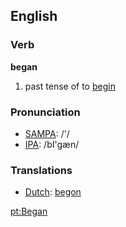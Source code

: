 ==English==

{{rank|since|use|used|252|began|thy|less|till}}

=== Verb ===
'''began'''
# past tense of to [[begin]]

=== Pronunciation ===
*[[w:SAMPA|SAMPA]]: /'/
*[[w:IPA|IPA]]: /bI'gæn/

=== Translations ===
*[[Dutch]]: [[begon]]

[[pt:Began]]